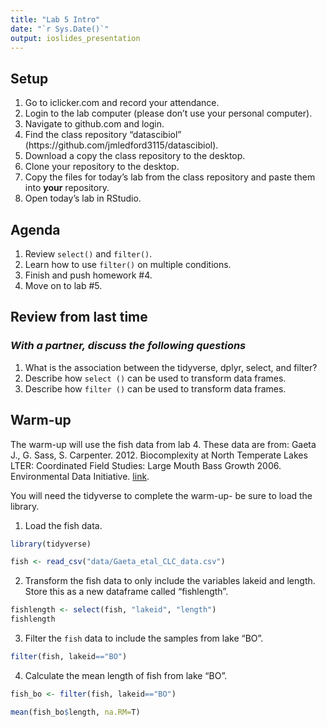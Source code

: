 ```yaml
---
title: "Lab 5 Intro"
date: "`r Sys.Date()`"
output: ioslides_presentation
---
```




## Setup
1. Go to iclicker.com and record your attendance.
2. Login to the lab computer (please don't use your personal computer).  
3. Navigate to github.com and login.  
4. Find the class repository "datascibiol" (https://github.com/jmledford3115/datascibiol).  
5. Download a copy the class repository to the desktop.  
6. Clone your repository to the desktop.  
7. Copy the files for today's lab from the class repository and paste them into **your** repository.  
8. Open today's lab in RStudio.  

## Agenda
1. Review `select()` and `filter()`.  
2. Learn how to use `filter()` on multiple conditions.  
3. Finish and push homework #4.  
4. Move on to lab #5.  

## Review from last time
### *With a partner, discuss the following questions*
1. What is the association between the tidyverse, dplyr, select, and filter?  
2. Describe how `select ()` can be used to transform data frames.  
3. Describe how `filter ()` can be used to transform data frames. 

## Warm-up
The warm-up will use the fish data from lab 4. These data are from: Gaeta J., G. Sass, S. Carpenter. 2012. Biocomplexity at North Temperate Lakes LTER: Coordinated Field Studies: Large Mouth Bass Growth 2006. Environmental Data Initiative.  [link](https://portal.edirepository.org/nis/mapbrowse?scope=knb-lter-ntl&identifier=267). 

You will need the tidyverse to complete the warm-up- be sure to load the library.  

1. Load the fish data. 

```r
library(tidyverse)
```

```r
fish <- read_csv("data/Gaeta_etal_CLC_data.csv")
```

2. Transform the fish data to only include the variables lakeid and length.  Store this as a new dataframe called "fishlength".   

```r
fishlength <- select(fish, "lakeid", "length")
fishlength
```

3. Filter the `fish` data to include the samples from lake "BO".  

```r
filter(fish, lakeid=="BO")
```

4. Calculate the mean length of fish from lake "BO".  

```r
fish_bo <- filter(fish, lakeid=="BO")
```

```r
mean(fish_bo$length, na.RM=T)
```





